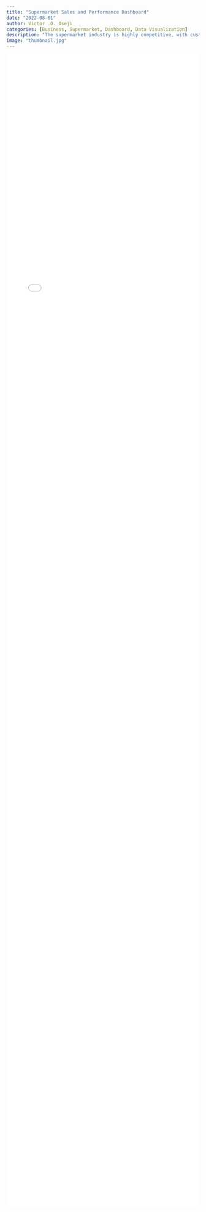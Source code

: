 ```yaml
---
title: "Supermarket Sales and Performance Dashboard"
date: "2022-08-01"
author: Victor .O. Oseji
categories: [Business, Supermarket, Dashboard, Data Visualization]
description: "The supermarket industry is highly competitive, with customer preferences constantly evolving. To maintain a competitive edge and drive profitability, supermarket businesses need to make data-driven decisions. However, accessing, analyzing, and interpreting the vast amount of sales and performance data can be challenging. Therefore, there is a need to develop a comprehensive dashboard that provides real-time insights into various aspects of the supermarket's sales and performance metrics."
image: "thumbnail.jpg"
---
```


::: {.column-screen-inset style="margin: 0; padding: 0;"}

<iframe width="100%" height="3000" scrolling="no" seamless="seamless" frameborder="0" allowFullScreen="true" src="/Supermarket_Report.html" style="border: none; overflow: visible; margin: 0; padding: 0;">

</iframe>
:::